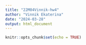 ```yaml
---
title: "22M04Vinnik-hw4"
author: "Vinnik Ekaterina"
date: "2024-03-28"
output: html_document
---
```


```r
knitr::opts_chunk$set(echo = TRUE)
```
